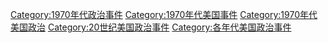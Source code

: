 [[Category:1970年代政治事件|Category:1970年代政治事件]]
[[Category:1970年代美国事件|Category:1970年代美国事件]]
[[Category:1970年代美国政治|Category:1970年代美国政治]]
[[Category:20世纪美国政治事件|Category:20世纪美国政治事件]]
[[Category:各年代美国政治事件|Category:各年代美国政治事件]]